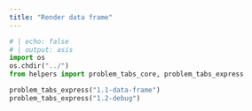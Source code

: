 ---
title: "Render data frame"
---

```{python}
# | echo: false
# | output: asis
import os
os.chdir("../")
from helpers import problem_tabs_core, problem_tabs_express

problem_tabs_express("1.1-data-frame")
problem_tabs_express("1.2-debug")

```
